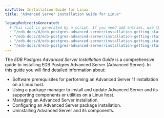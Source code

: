 ```yaml
---
navTitle: Installation Guide for Linux
title: "Advanced Server Installation Guide for Linux"

legacyRedirectsGenerated:
  # This list is generated by a script. If you need add entries, use the `legacyRedirects` key.
  - "/edb-docs/d/edb-postgres-advanced-server/installation-getting-started/installation-guide-for-linux/13/index.html"
  - "/edb-docs/d/edb-postgres-advanced-server/installation-getting-started/installation-guide-for-linux/13/conclusion.html"
  - "/edb-docs/d/edb-postgres-advanced-server/installation-getting-started/installation-guide-for-linux/13/introduction.html"
  - "/edb-docs/d/edb-postgres-advanced-server/installation-getting-started/installation-guide-for-linux/13/genindex.html"
---
```


<div id="introduction" class="registered_link"></div>

The *EDB Postgres Advanced Server Installation Guide* is a comprehensive guide to installing EDB Postgres Advanced Server (Advanced Server). In this guide you will find detailed information about:

-   Software prerequisites for performing an Advanced Server 11 installation on a Linux host.
-   Using a package manager to install and update Advanced Server and its supporting components or utilities on a Linux host.
-   Managing an Advanced Server installation.
-   Configuring an Advanced Server package installation.
-   Uninstalling Advanced Server and its components.
